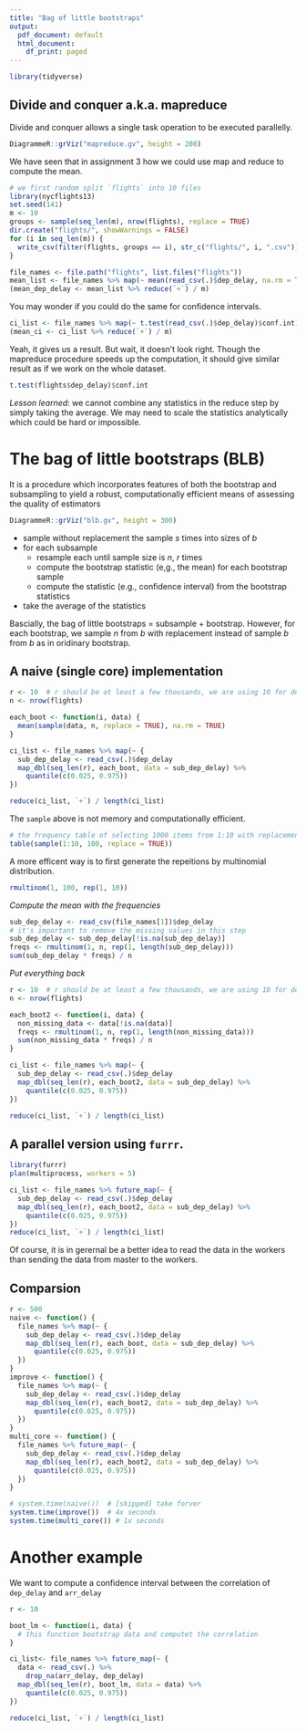```yaml
---
title: "Bag of little bootstraps"
output:
  pdf_document: default
  html_document:
    df_print: paged
---
```


```r
library(tidyverse)
```

## Divide and conquer a.k.a. mapreduce

Divide and conquer allows a single task operation to be executed parallelly.

```r
DiagrammeR::grViz("mapreduce.gv", height = 200)
```


We have seen that in assignment 3 how we could use map and reduce to compute the mean.

```r
# we first random split `flights` into 10 files
library(nycflights13)
set.seed(141)
m <- 10
groups <- sample(seq_len(m), nrow(flights), replace = TRUE)
dir.create("flights/", showWarnings = FALSE)
for (i in seq_len(m)) {
  write_csv(filter(flights, groups == i), str_c("flights/", i, ".csv")) 
}
```

```r
file_names <- file.path("flights", list.files("flights"))
mean_list <- file_names %>% map(~ mean(read_csv(.)$dep_delay, na.rm = TRUE))
(mean_dep_delay <- mean_list %>% reduce(`+`) / m)
```

You may wonder if you could do the same for confidence intervals.
```r
ci_list <- file_names %>% map(~ t.test(read_csv(.)$dep_delay)$conf.int)
(mean_ci <- ci_list %>% reduce(`+`) / m)
```
Yeah, it gives us a result. But wait, it doesn't look right. Though the mapreduce procedure speeds up the computation, it should give similar result as if we work on the whole dataset.

```r
t.test(flights$dep_delay)$conf.int
```


*Lesson learned*: we cannot combine any statistics in the reduce step by simply taking the average. We may need to scale the statistics analytically which could be hard or impossible.

# The bag of little bootstraps (BLB)

It is a procedure which incorporates features of both the bootstrap and subsampling to yield a robust, computationally efficient means of assessing the quality of estimators


```r
DiagrammeR::grViz("blb.gv", height = 300)
```

- sample without replacement the sample $s$ times into sizes of $b$
- for each subsample
  - resample each until sample size is $n$, $r$ times
  - compute the bootstrap statistic (e,g., the mean) for each bootstrap sample
  - compute the statistic (e.g., confidence interval) from the bootstrap statistics
- take the average of the statistics


Bascially, the bag of little bootstraps = subsample + bootstrap. However, for each bootstrap, we sample $n$ from $b$ with replacement instead of sample $b$ from $b$ as in oridinary bootstrap.


## A naive (single core) implementation

```r
r <- 10  # r should be at least a few thousands, we are using 10 for demo
n <- nrow(flights)

each_boot <- function(i, data) {
  mean(sample(data, n, replace = TRUE), na.rm = TRUE)
}

ci_list <- file_names %>% map(~ {
  sub_dep_delay <- read_csv(.)$dep_delay
  map_dbl(seq_len(r), each_boot, data = sub_dep_delay) %>% 
    quantile(c(0.025, 0.975))
})

reduce(ci_list, `+`) / length(ci_list)
```


The `sample` above is not memory and computationally efficient.

```r
# the frequency table of selecting 1000 items from 1:10 with replacement
table(sample(1:10, 100, replace = TRUE))
```

A more efficent way is to first generate the repeitions by multinomial distribution.

```r
rmultinom(1, 100, rep(1, 10))
```

*Compute the mean with the frequencies*

```r
sub_dep_delay <- read_csv(file_names[1])$dep_delay
# it's important to remove the missing values in this step
sub_dep_delay <- sub_dep_delay[!is.na(sub_dep_delay)]
freqs <- rmultinom(1, n, rep(1, length(sub_dep_delay)))
sum(sub_dep_delay * freqs) / n
```

*Put everything back*

```r
r <- 10  # r should be at least a few thousands, we are using 10 for demo
n <- nrow(flights)

each_boot2 <- function(i, data) {
  non_missing_data <- data[!is.na(data)]
  freqs <- rmultinom(1, n, rep(1, length(non_missing_data)))
  sum(non_missing_data * freqs) / n
}

ci_list <- file_names %>% map(~ {
  sub_dep_delay <- read_csv(.)$dep_delay
  map_dbl(seq_len(r), each_boot2, data = sub_dep_delay) %>% 
    quantile(c(0.025, 0.975))
})

reduce(ci_list, `+`) / length(ci_list)
```


## A parallel version using `furrr`.


```r
library(furrr)
plan(multiprocess, workers = 5)
```

```r
ci_list <- file_names %>% future_map(~ {
  sub_dep_delay <- read_csv(.)$dep_delay
  map_dbl(seq_len(r), each_boot2, data = sub_dep_delay) %>% 
    quantile(c(0.025, 0.975))
})
reduce(ci_list, `+`) / length(ci_list)
```

Of course, it is in gerernal be a better idea to read the data in the workers than sending the data from master to the workers.



## Comparsion


```r
r <- 500
naive <- function() {
  file_names %>% map(~ {
    sub_dep_delay <- read_csv(.)$dep_delay
    map_dbl(seq_len(r), each_boot, data = sub_dep_delay) %>% 
      quantile(c(0.025, 0.975))
  })
}
improve <- function() {
  file_names %>% map(~ {
    sub_dep_delay <- read_csv(.)$dep_delay
    map_dbl(seq_len(r), each_boot2, data = sub_dep_delay) %>% 
      quantile(c(0.025, 0.975))
  })
}
multi_core <- function() {
  file_names %>% future_map(~ {
    sub_dep_delay <- read_csv(.)$dep_delay
    map_dbl(seq_len(r), each_boot2, data = sub_dep_delay) %>% 
      quantile(c(0.025, 0.975))
  })
}
```

```r
# system.time(naive())  # [skipped] take forver
system.time(improve())  # 4x seconds
system.time(multi_core()) # 1x seconds
```


# Another example

We want to compute a confidence interval between the correlation of `dep_delay` and `arr_delay`

```r
r <- 10

boot_lm <- function(i, data) {
  # this function bootstrap data and computet the correlation
}
```

```r
ci_list<- file_names %>% future_map(~ {
  data <- read_csv(.) %>%
    drop_na(arr_delay, dep_delay)
  map_dbl(seq_len(r), boot_lm, data = data) %>% 
    quantile(c(0.025, 0.975))
})

reduce(ci_list, `+`) / length(ci_list)
```
